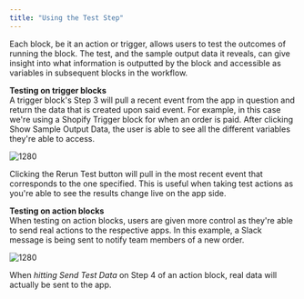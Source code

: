 ```yaml
---
title: "Using the Test Step"
---
```


Each block, be it an action or trigger, allows users to test the outcomes of running the block. The test, and the sample output data it reveals, can give insight into what information is outputted by the block and accessible as variables in subsequent blocks in the workflow.

**Testing on trigger blocks**  
A trigger block's Step 3 will pull a recent event from the app in question and return the data that is created upon said event. For example, in this case we're using a Shopify Trigger block for when an order is paid. After clicking Show Sample Output Data, the user is able to see all the different variables they're able to access.

![1280](/images/d428e7c-u1.gif "u1.gif") 

Clicking the Rerun Test button will pull in the most recent event that corresponds to the one specified. This is useful when taking test actions as you're able to see the results change live on the app side.

**Testing on action blocks**  
When testing on action blocks, users are given more control as they're able to send real actions to the respective apps. In this example, a Slack message is being sent to notify team members of a new order.

![1280](/images/40d4378-u2.gif "u2.gif") 

When _hitting Send Test Data_ on Step 4 of an action block, real data will actually be sent to the app.